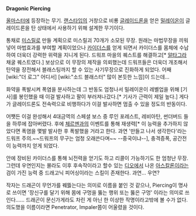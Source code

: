 '''Dragonic Piercing'''

[[올마스터]]에 등장하는 무기. [[랜스]]타입의 거창으로 비룡 [[글레이드론]]을 얻은 [[밀레이온]]이 글레이드론을 탄 상태에서 사용하기 위해 설계한 무기이다.

통채로 [[미스릴]]로 만들 계획으로 미스릴괴 70개가 소모된 무장. 원래는 마법무장을 끼워넣어 마법효과를 부여할 계획이었으나 [[카이더스]]를 얻게 되면서 카이더스를 몸체에 수납하여 더욱더 강력한 위력을 지니게 된다. 드워프 마을의 퀘스트를 해결하고[* [[알타그라]] 채굴 퀘스트였다.] 보상으로 이 무장의 제작을 의뢰했는데 드워프들은 더욱더 개조해서 탄약을 장전해서 블래스팅까지 할 수 있는 사기무장으로 진화하게 되었다. 어째 [wiki:"더 로그" 어디서] [wiki:"소드 블래스터" 많이 본듯한 느낌]이 드는데…

화약을 폭발시켜 폭염을 분사하는데 그 반동도 엄청나서 밀레이온이 레벨업을 위해 [기사]를 봉인했을 때 이걸 발사하고 팔이 부러져나갔다.[* 기사가 근력이 제일 높다.] 게다가 글레이드론도 전속력으로 비행하다가 이걸 발사하면 멈출 수 있을 정도의 반동이다.

어쨋든 이걸 완성해서 4대금역의 스페셜 보스 중 루인 포레스트, 레비아탄, 썬더버드 들을 하루에 잡아버렸다. 후에 [[체르멘]]과의 이벤트를 통해 재생력[* 이 능력을 추가하지 않았다면 폭염을 몇발 발사한 후 폭발했을 거라고 한다. 과연 '만들고 나서 생각한다'라는 드워프 주의.~~드워프의 무구는 엄청 오래쓴다며~~ --중국이냐--], 충격증폭, 공간전이 능력까지 얻게 되었다.

안에 장비된 카이더스를 통해 뇌전력을 얻기도 하고 리콜이 가능하기도 한 엄청난 무장. 그런데 우연인지는 몰라도 이후 후속작이라고 할수 있는 [[디오]]에서 나온 [[아스칼론]]이라는 검이 가진 능력 중 드래고닉 피어싱이라는 스킬이 존재한다. 과연… 우연?

작자는 드래곤이 무언가를 꿰뜷는다는 의미로 이름을 붙인 것 같으나, Piercing이 명사로 쓰이면 '장신구를 달기 위해 몸에 구멍을 뚫는 행위 또는 뚫은 구멍' 이라는 의미로 쓰인다...... 드래곤이 문신가게라도 차린 게 아닌 한 이상한 작명이라고밖에 볼 수가 없다. 의도했을 이름이라면 Penetrator, Impaler쯤이 어울렸을 것이다.
